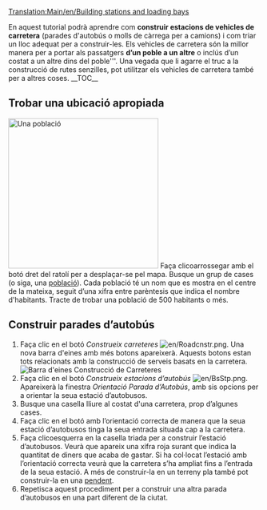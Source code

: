 [[Translation:Main/en/Building stations and loading bays]]{{en/-}}{{ca/Tutorial}}

En aquest tutorial podrà aprendre com '''construir estacions de vehicles de carretera''' (parades d'autobús o molls de càrrega per a camions) i com triar un lloc adequat per a construir-les. Els vehicles de carretera són la millor manera per a portar als passatgers '''d’un poble a un altre''' o inclús d’un costat a un altre dins del poble'''. Una vegada que li agarre el truc a la construcció de rutes senzilles, pot utilitzar els vehicles de carretera també per a altres coses.
__TOC__
==Trobar una ubicació apropiada==
[[File:ca/tutorial bus 1.png|thumb|300px|left|Una població]]
Faça clicoarrossegar amb el botó dret del ratolí per a desplaçar-se pel mapa. Busque un grup de cases (o siga, una [[Main/ca/Població|població]]). Cada població té un nom que es mostra en el centre de la mateixa, seguit d’una xifra entre parèntesis que indica el nombre d'habitants. Tracte de trobar una població de 500 habitants o més.<br clear="left" />

==Construir parades d’autobús==
# Faça clic en el botó ''Construeix carreteres'' [[File:en/Roadcnstr.png]]. Una nova barra d'eines amb més botons apareixerà. Aquests botons estan tots relacionats amb la construcció de serveis basats en la carretera.<br/>[[File:ca/Road construction.png|none|frame|Barra d'eines Construcció de Carreteres]]
# Faça clic en el botó ''Construeix estacions d’autobús'' [[File:en/BsStp.png]]. Apareixerà la finestra ''Orientació Parada d’Autobús'', amb sis opcions per a orientar la seua estació d’autobusos.
# Busque una casella lliure al costat d'una carretera, prop d’algunes cases.
# Faça clic en el botó amb l’orientació correcta de manera que la seua estació d’autobusos tinga la seua entrada situada cap a la carretera.
# Faça clicoesquerra en la casella triada per a construir l’estació d’autobusos. Veurà que apareix una xifra roja surant que indica la quantitat de diners que acaba de gastar. Si ha col·locat l’estació amb l’orientació correcta veurà que la carretera s’ha ampliat fins a l’entrada de la seua estació. A més de construir-la en un terreny pla també pot construir-la en una [[Main/ca/Construir en pendents|pendent]].
#  Repetisca aquest procediment per a construir una altra parada d’autobusos en una part diferent de la ciutat.